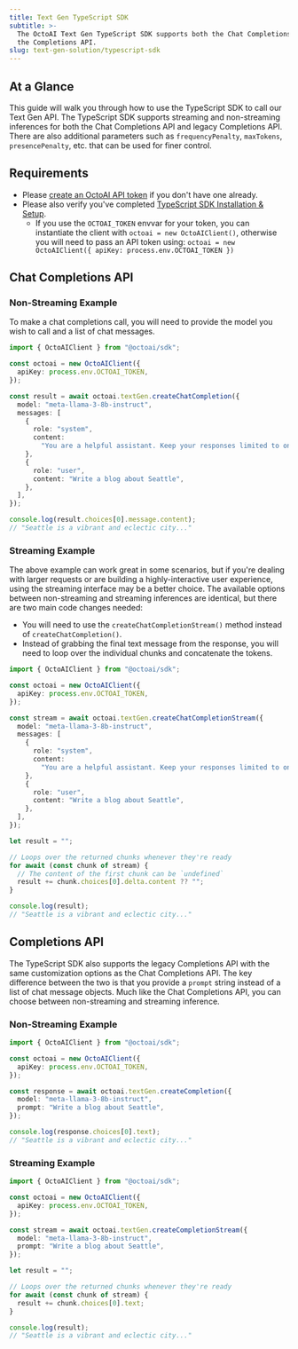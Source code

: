 ```yaml
---
title: Text Gen TypeScript SDK
subtitle: >-
  The OctoAI Text Gen TypeScript SDK supports both the Chat Completions API and
  the Completions API.
slug: text-gen-solution/typescript-sdk
---
```


## At a Glance

This guide will walk you through how to use the TypeScript SDK to call our Text Gen API. The TypeScript SDK supports streaming and non-streaming inferences for both the Chat Completions API and legacy Completions API. There are also additional parameters such as `frequencyPenalty`, `maxTokens`, `presencePenalty`, etc. that can be used for finer control.

## Requirements

- Please [create an OctoAI API token](/docs/getting-started/how-to-create-an-octoai-access-token) if you don't have one already.
- Please also verify you've completed [TypeScript SDK Installation & Setup](/docs/typescript-sdk/installation-and-setup).
  - If you use the `OCTOAI_TOKEN` envvar for your token, you can instantiate the client with `octoai = new OctoAIClient()`, otherwise you will need to pass an API token using: `octoai = new OctoAIClient({ apiKey: process.env.OCTOAI_TOKEN })`

## Chat Completions API

### Non-Streaming Example

To make a chat completions call, you will need to provide the model you wish to call and a list of chat messages.

```typescript TypeScript
import { OctoAIClient } from "@octoai/sdk";

const octoai = new OctoAIClient({
  apiKey: process.env.OCTOAI_TOKEN,
});

const result = await octoai.textGen.createChatCompletion({
  model: "meta-llama-3-8b-instruct",
  messages: [
    {
      role: "system",
      content:
        "You are a helpful assistant. Keep your responses limited to one short paragraph if possible.",
    },
    {
      role: "user",
      content: "Write a blog about Seattle",
    },
  ],
});

console.log(result.choices[0].message.content);
// "Seattle is a vibrant and eclectic city..."
```

### Streaming Example

The above example can work great in some scenarios, but if you're dealing with larger requests or are building a highly-interactive user experience, using the streaming interface may be a better choice. The available options between non-streaming and streaming inferences are identical, but there are two main code changes needed:

- You will need to use the `createChatCompletionStream()` method instead of `createChatCompletion()`.
- Instead of grabbing the final text message from the response, you will need to loop over the individual chunks and concatenate the tokens.

```typescript TypeScript
import { OctoAIClient } from "@octoai/sdk";

const octoai = new OctoAIClient({
  apiKey: process.env.OCTOAI_TOKEN,
});

const stream = await octoai.textGen.createChatCompletionStream({
  model: "meta-llama-3-8b-instruct",
  messages: [
    {
      role: "system",
      content:
        "You are a helpful assistant. Keep your responses limited to one short paragraph if possible.",
    },
    {
      role: "user",
      content: "Write a blog about Seattle",
    },
  ],
});

let result = "";

// Loops over the returned chunks whenever they're ready
for await (const chunk of stream) {
  // The content of the first chunk can be `undefined`
  result += chunk.choices[0].delta.content ?? "";
}

console.log(result);
// "Seattle is a vibrant and eclectic city..."
```

## Completions API

The TypeScript SDK also supports the legacy Completions API with the same customization options as the Chat Completions API. The key difference between the two is that you provide a `prompt` string instead of a list of chat message objects. Much like the Chat Completions API, you can choose between non-streaming and streaming inference.

### Non-Streaming Example

```typescript TypeScript
import { OctoAIClient } from "@octoai/sdk";

const octoai = new OctoAIClient({
  apiKey: process.env.OCTOAI_TOKEN,
});

const response = await octoai.textGen.createCompletion({
  model: "meta-llama-3-8b-instruct",
  prompt: "Write a blog about Seattle",
});

console.log(response.choices[0].text);
// "Seattle is a vibrant and eclectic city..."
```

### Streaming Example

```typescript TypeScript
import { OctoAIClient } from "@octoai/sdk";

const octoai = new OctoAIClient({
  apiKey: process.env.OCTOAI_TOKEN,
});

const stream = await octoai.textGen.createCompletionStream({
  model: "meta-llama-3-8b-instruct",
  prompt: "Write a blog about Seattle",
});

let result = "";

// Loops over the returned chunks whenever they're ready
for await (const chunk of stream) {
  result += chunk.choices[0].text;
}

console.log(result);
// "Seattle is a vibrant and eclectic city..."
```
